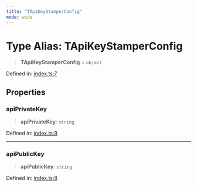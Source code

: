 ```yaml
---
title: "TApiKeyStamperConfig"
mode: wide
---
```

  
# Type Alias: TApiKeyStamperConfig

> **TApiKeyStamperConfig** = `object`

Defined in: [index.ts:7](https://github.com/tkhq/sdk/blob/ee72856c3f450731d7501ab05001215768b71500/packages/api-key-stamper/src/index.ts#L7)

## Properties

### apiPrivateKey

> **apiPrivateKey**: `string`

Defined in: [index.ts:9](https://github.com/tkhq/sdk/blob/ee72856c3f450731d7501ab05001215768b71500/packages/api-key-stamper/src/index.ts#L9)

***

### apiPublicKey

> **apiPublicKey**: `string`

Defined in: [index.ts:8](https://github.com/tkhq/sdk/blob/ee72856c3f450731d7501ab05001215768b71500/packages/api-key-stamper/src/index.ts#L8)
